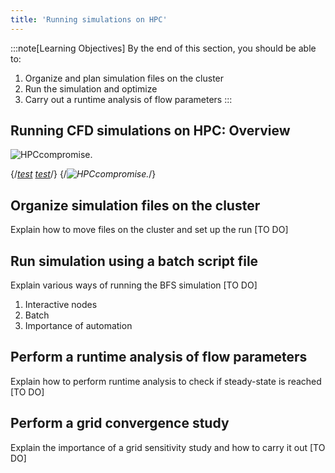```yaml
---
title: 'Running simulations on HPC'
---
```


:::note[Learning Objectives]
By the end of this section, you should be able to:
1. Organize and plan simulation files on the cluster
2. Run the simulation and optimize
3. Carry out a runtime analysis of flow parameters
:::

## Running CFD simulations on HPC: Overview

![HPCcompromise.](../../../assets/figs_section2/ARC4CFD_workflow_PROC.png "Process simulations of the CFD simulation")



{/*[test](https://www.grc.nasa.gov/WWW/wind/valid/tutorial/spatconv.html)
[test](https://curiosityfluids.com/2016/09/09/establishing-grid-convergence/)*/}
{/*![HPCcompromise.](../../../assets/figs_section2/ARC4CFD_IO.svg "Competing aspects in setting up CFD simulations")*/}



## Organize simulation files on the cluster
Explain how to move files on the cluster and set up the run [TO DO] 

## Run simulation using a batch script file
Explain various ways of running the BFS simulation [TO DO]
1. Interactive nodes
2. Batch 
3. Importance of automation

## Perform a runtime analysis of flow parameters
Explain how to perform runtime analysis to check if steady-state is reached [TO DO]


## Perform a grid convergence study
Explain the importance of a grid sensitivity study and how to carry it out [TO DO]



